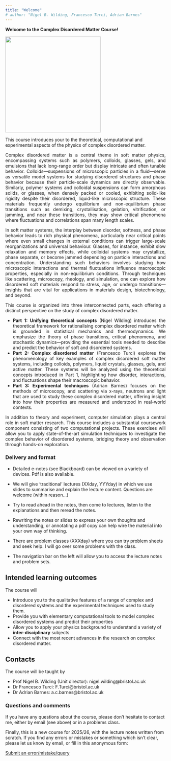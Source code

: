 ```yaml
---
title: "Welcome"
# author: "Nigel B. Wilding, Francesco Turci, Adrian Barnes"
---
```


**Welcome to the Complex Disordered Matter Course!**


![](NotesFigs/Ising1.png){fig-align="left" width=300}

This course introduces your to the theoretical, computational and experimental aspects of the physics of complex disordered matter.


::: {style="text-align: justify"}

Complex disordered matter is a central theme in soft matter physics, encompassing systems such as polymers, colloids, glasses, gels, and emulsions that lack long-range order but display intricate and often tunable behavior. Colloids—suspensions of microscopic particles in a fluid—serve as versatile model systems for studying disordered structures and phase behavior because their particle-scale dynamics are directly observable. Similarly, polymer systems and colloidal suspensions can form amorphous solids, or glasses, when densely packed or cooled, exhibiting solid-like rigidity despite their disordered, liquid-like microscopic structure. These materials frequently undergo equilibrium and non-equilibrium phase transitions such as demixing, crystallisation, gelation, vitrification, or jamming, and near these transitions, they may show critical phenomena where fluctuations and correlations span many length scales.

In soft matter systems, the interplay between disorder, softness, and phase behavior leads to rich physical phenomena, particularly near critical points where even small changes in external conditions can trigger large-scale reorganizations and universal behaviour. Glasses, for instance, exhibit slow relaxation and memory effects, while colloidal systems may crystallize, phase separate, or become jammed depending on particle interactions and concentration. Understanding such behaviors involves studying how microscopic interactions and thermal fluctuations influence macroscopic properties, especially in non-equilibrium conditions. Through techniques like scattering, microscopy, rheology, and simulation, one can explore how disordered soft materials respond to stress, age, or undergo transitions—insights that are vital for applications in materials design, biotechnology, and beyond.

This course is organized into three interconnected parts, each offering a distinct perspective on the study of complex disordered matter.

* **Part 1: Unifying theoretical concepts** (Nigel Wilding) introduces the theoretical framework for rationalising complex disordered matter which is grounded in statistical mechanics and thermodynamics. We emphasize the theory of phase transitions, critical phenomena, and stochastic dynamics—providing the essential tools needed to describe and predict the behavior of soft and disordered systems.  
* **Part 2: Complex disordered matter** (Francesco Turci) explores the phenomenology of key examples of complex disordered soft matter systems, including colloids, polymers, liquid crystals, glasses, gels, and active matter. These systems will be analyzed using the theoretical concepts introduced in Part 1, highlighting how disorder, interactions, and fluctuations shape their macroscopic behavior.  
* **Part 3: Experimental techniques** (Adrian Barnes) focuses on the methods of microscopy, and scattering via x-rays, neutrons and light that are used to study these complex disordered matter, offering insight into how their properties are measured and understood in real-world contexts.

In addition to theory and experiment, computer simulation plays a central role in soft matter research. This course includes a substantial coursework component consisting of two computational projects. These exercises will allow you to apply state-of-the-art simulation techniques to investigate the complex behavior of disordered systems, bridging theory and observation through hands-on exploration.


:::



### Delivery and format

* Detailed e-notes (see Blackboard) can be viewed on a variety of devices. Pdf is also available. 

* We will give 'traditional' lectures (XXday, YYYday) in which we use slides to summarise and explain the lecture content. Questions are welcome (within reason...)


* Try to read ahead in the notes, then come to lectures, listen to the explanations and then reread the notes.

* Rewriting the notes or slides to express your own thoughts and understanding, or annotating a pdf copy can help wire the material into your own way of thinking.

* There are problem classes (XXXday) where you can try problem sheets and seek help. I will go over some problems with the class.


* The navigation bar on the left will allow you to access the lecture notes and problem sets.


## Intended learning outcomes

The course will 

- Introduce you to the qualitative features of a range of complex and disordered systems and the experimental techniques used to study them.
- Provide you with elementary computational tools to model complex disordered systems and predict their properties
- Allow you to apply your physics background to understand a variety of **inter-disciplinary** subjects
- Connect with the most recent advances in the research on complex disordered matter.


## Contacts

The course will be taught by

- Prof Nigel B. Wilding (Unit director): nigel.wilding@bristol.ac.uk
- Dr Francesco Turci: F.Turci@bristol.ac.uk
- Dr Adrian Barnes: a.c.barnes@bristol.ac.uk

### Questions and comments
If you have any questions about the course, please don’t hesitate to contact me, either by email (see above) or in a problems class.

Finally, this is a new course for 2025/26, with the lecture notes written from scratch. If you find any errors or mistakes or something which isn’t clear, please let us know by email, or fill in this anonymous form:

::: {.callout-note appearance="minimal"}
[Submit an error/mistake/query](https://forms.office.com/e/6uL2Bd5QGq)

:::
